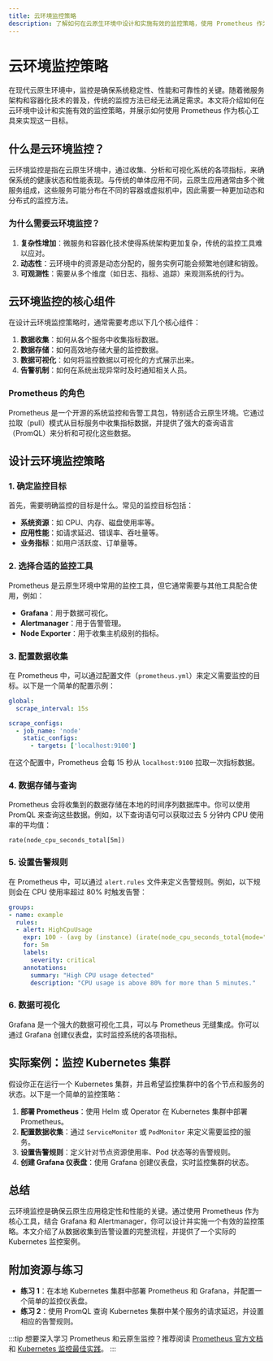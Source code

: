 ```yaml
---
title: 云环境监控策略
description: 了解如何在云原生环境中设计和实施有效的监控策略，使用 Prometheus 作为核心工具。
---
```


# 云环境监控策略

在现代云原生环境中，监控是确保系统稳定性、性能和可靠性的关键。随着微服务架构和容器化技术的普及，传统的监控方法已经无法满足需求。本文将介绍如何在云环境中设计和实施有效的监控策略，并展示如何使用 Prometheus 作为核心工具来实现这一目标。

## 什么是云环境监控？

云环境监控是指在云原生环境中，通过收集、分析和可视化系统的各项指标，来确保系统的健康状态和性能表现。与传统的单体应用不同，云原生应用通常由多个微服务组成，这些服务可能分布在不同的容器或虚拟机中，因此需要一种更加动态和分布式的监控方法。

### 为什么需要云环境监控？

1. **复杂性增加**：微服务和容器化技术使得系统架构更加复杂，传统的监控工具难以应对。
2. **动态性**：云环境中的资源是动态分配的，服务实例可能会频繁地创建和销毁。
3. **可观测性**：需要从多个维度（如日志、指标、追踪）来观测系统的行为。

## 云环境监控的核心组件

在设计云环境监控策略时，通常需要考虑以下几个核心组件：

1. **数据收集**：如何从各个服务中收集指标数据。
2. **数据存储**：如何高效地存储大量的监控数据。
3. **数据可视化**：如何将监控数据以可视化的方式展示出来。
4. **告警机制**：如何在系统出现异常时及时通知相关人员。

### Prometheus 的角色

Prometheus 是一个开源的系统监控和告警工具包，特别适合云原生环境。它通过拉取（pull）模式从目标服务中收集指标数据，并提供了强大的查询语言（PromQL）来分析和可视化这些数据。

## 设计云环境监控策略

### 1. 确定监控目标

首先，需要明确监控的目标是什么。常见的监控目标包括：

- **系统资源**：如 CPU、内存、磁盘使用率等。
- **应用性能**：如请求延迟、错误率、吞吐量等。
- **业务指标**：如用户活跃度、订单量等。

### 2. 选择合适的监控工具

Prometheus 是云原生环境中常用的监控工具，但它通常需要与其他工具配合使用，例如：

- **Grafana**：用于数据可视化。
- **Alertmanager**：用于告警管理。
- **Node Exporter**：用于收集主机级别的指标。

### 3. 配置数据收集

在 Prometheus 中，可以通过配置文件（`prometheus.yml`）来定义需要监控的目标。以下是一个简单的配置示例：

```yaml
global:
  scrape_interval: 15s

scrape_configs:
  - job_name: 'node'
    static_configs:
      - targets: ['localhost:9100']
```

在这个配置中，Prometheus 会每 15 秒从 `localhost:9100` 拉取一次指标数据。

### 4. 数据存储与查询

Prometheus 会将收集到的数据存储在本地的时间序列数据库中。你可以使用 PromQL 来查询这些数据。例如，以下查询语句可以获取过去 5 分钟内 CPU 使用率的平均值：

```promql
rate(node_cpu_seconds_total[5m])
```

### 5. 设置告警规则

在 Prometheus 中，可以通过 `alert.rules` 文件来定义告警规则。例如，以下规则会在 CPU 使用率超过 80% 时触发告警：

```yaml
groups:
- name: example
  rules:
  - alert: HighCpuUsage
    expr: 100 - (avg by (instance) (irate(node_cpu_seconds_total{mode="idle"}[5m])) * 100) > 80
    for: 5m
    labels:
      severity: critical
    annotations:
      summary: "High CPU usage detected"
      description: "CPU usage is above 80% for more than 5 minutes."
```

### 6. 数据可视化

Grafana 是一个强大的数据可视化工具，可以与 Prometheus 无缝集成。你可以通过 Grafana 创建仪表盘，实时监控系统的各项指标。

## 实际案例：监控 Kubernetes 集群

假设你正在运行一个 Kubernetes 集群，并且希望监控集群中的各个节点和服务的状态。以下是一个简单的监控策略：

1. **部署 Prometheus**：使用 Helm 或 Operator 在 Kubernetes 集群中部署 Prometheus。
2. **配置数据收集**：通过 `ServiceMonitor` 或 `PodMonitor` 来定义需要监控的服务。
3. **设置告警规则**：定义针对节点资源使用率、Pod 状态等的告警规则。
4. **创建 Grafana 仪表盘**：使用 Grafana 创建仪表盘，实时监控集群的状态。

## 总结

云环境监控是确保云原生应用稳定性和性能的关键。通过使用 Prometheus 作为核心工具，结合 Grafana 和 Alertmanager，你可以设计并实施一个有效的监控策略。本文介绍了从数据收集到告警设置的完整流程，并提供了一个实际的 Kubernetes 监控案例。

## 附加资源与练习

- **练习 1**：在本地 Kubernetes 集群中部署 Prometheus 和 Grafana，并配置一个简单的监控仪表盘。
- **练习 2**：使用 PromQL 查询 Kubernetes 集群中某个服务的请求延迟，并设置相应的告警规则。

:::tip
想要深入学习 Prometheus 和云原生监控？推荐阅读 [Prometheus 官方文档](https://prometheus.io/docs/) 和 [Kubernetes 监控最佳实践](https://kubernetes.io/docs/concepts/cluster-administration/monitoring/)。
:::